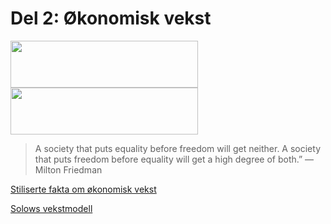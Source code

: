 <!--
---
output: html_notebook
---
-->
# Del 2: Økonomisk vekst
<img id='grere' src="bilder/poverty.jpg" height="75px" width="300px" />
<img id='grede' src="bilder/growth.jpg" height="75px" width="300px" />

> A society that puts equality before freedom will get neither. A society that puts freedom before equality will get a high degree of both.” 
― Milton Friedman

[Stiliserte fakta om økonomisk vekst](presentasjoner/pres_del2.html)

[Solows vekstmodell](presentasjoner/pres_del2.html#10)

